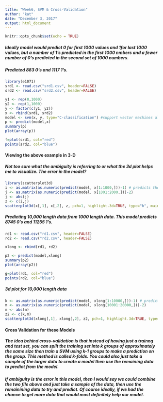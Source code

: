 ```yaml
---
title: "Week6, SVM & Cross-Validation"
author: "kat"
date: "December 3, 2017"
output: html_document
---
```


```r
knitr::opts_chunk$set(echo = TRUE)
```

##### Ideally model would predict 0 for first 1000 values and 1for last 1000 values, but a number of 1's predicted in the first 1000 nmbers and a fewer number of 0's predicted in the second set of 1000 numbers.
##### Predicted 883 0's and 1117 1's.
```r
library(e1071)
srd1 <- read.csv("srd1.csv", header=FALSE)
srd2 <- read.csv("srd2.csv", header=FALSE)

y1 <- rep(0,1000)
y2 <- rep(1,1000)
y <- factor(c(y1, y2))
x <- rbind(srd1, srd2)
model <- svm(x, y, type="C-classification") #support vector machines algorithm, data classification method
p <- predict(model,x)
summary(p)
plot(array(p))

f=plot(srd1, col="red")
points(srd2, col="blue")

```

#### Viewing the above example in 3-D
##### Not too sure what the ambiguity is referring to or what the 3d plot helps me to visualize. The error in the model? 
```r

library(scatterplot3d)
i <- as.matrix(as.numeric(predict(model, x[1:1000,]))-1) # predicts the first thousand
j <- as.matrix(as.numeric(predict(model, x[1001:2000,]))-2)
j <- abs(j)
z <- c(i,j)
scatterplot3d(x[,1], x[,2], z, pch=1, highlight.3d=TRUE, type="h", main="SVM_2", xlab = "x", ylab = "y", zlab = "ambiguity", angle = 65) 

```

##### Predicting 10,000 length data from 1000 length data. This model predicts 8745 0's and 11255 1's.

```r
rd1 <- read.csv("rd1.csv", header=FALSE)
rd2 <- read.csv("rd2.csv", header=FALSE)

xlong <- rbind(rd1, rd2)

p2 <- predict(model,xlong)
summary(p2)
plot(array(p2))

g=plot(rd1, col="red")
points(rd2, col="blue")

```

##### 3d plot for 10,000 length data
```r
k <- as.matrix(as.numeric(predict(model, xlong[1:10000,]))-1) # predicts the first thousand
m <- as.matrix(as.numeric(predict(model, xlong[10001:20000,]))-2)
m <- abs(m)
z2 <- c(k,m)
scatterplot3d(xlong[,1], xlong[,2], z2, pch=1, highlight.3d=TRUE, type="h", main="SVM_2", xlab = "x", ylab = "y", zlab = "ambiguity", angle = 65) 

```

#### Cross Validation for these Models
##### The idea behind cross-validation is that instead of having just a trainng and test set, you can split the training set into k groups of approximately the same size then train a SVM using k-1 groups to make a prediction on the group. This method is called k-folds. You could also just take a sample of the larger data to create a model then use the remaining data to predict from the model.

##### If ambiguity is the error in this model, then I would say we could combine the two file above and just take a sample of the data, then use the remainining data to try and predict. Of course ideally, if we had the chance to get more data that would most definitely help our model. 
